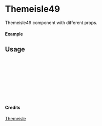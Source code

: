 
<Meta of={Themeisle49} title="Themeisle/Themeisle49" />

# Themeisle49

Themeisle49 component with different props.

#### Example

<Canvas of={Themeisle49.Primary} />

## Usage

```ts
import { Themeisle49 } from "yadl-ui";

const Example = () => {
  return (
      <Themeisle49 />
  );
};

export default Example;
```

#### Credits
[Themeisle](https://themeisle.com/illustrations/)
